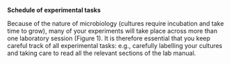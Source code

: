 **Schedule of experimental tasks**

Because of the nature of microbiology (cultures require incubation and take time to grow), many of your experiments will take place across more than one laboratory session (Figure 1). It is therefore essential that you keep careful track of all experimental tasks: e.g., carefully labelling your cultures and taking care to read all the relevant sections of the lab manual. 